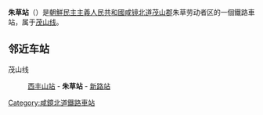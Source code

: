 {{unreferenced|time=2015-02-03T10:12:48+00:00}}
{{朝鮮半島車站資訊
|公司色 = blue
|文字色 = 
|站名 = 朱草站
|圖片 = 
|pxl = 
|圖片說明 =
|前一站 = [[西丰山站|西丰山]]
|前一站距離 = 6.3
|後一站距離 = 1.8
|後一站 = [[新路站|新路]]
|所屬路線 = [[茂山线|茂山线]]
|距離 = 45.7
|起點站 = [[古茂山站|古茂山]]
|諺文 = 주초역
|朝鮮漢字 = 朱草驛
|文觀部式 = 
|馬-賴式 = Chuch'o-yŏk
|副站名 = 
|車站編號 = 
|停站路線數 = 
|所屬公司 = [[朝鮮民主主義人民共和國鐵道省|朝鮮民主主義人民共和國鐵道省]]
|所在地 =[[咸镜北道|咸镜北道]][[茂山郡|茂山郡]]朱草劳动者区
|車站構造 = 地面车站
|月台配置 = 
|啟用年月日 =
|廢站年月日 = 
|上下車人次 = 
|統計年度 = 
|轉車 = 
|備註 = 
|全寬備註 = 
}}

'''朱草站'''（{{lang-ko|주초역}}）是[[朝鮮民主主義人民共和國|朝鮮民主主義人民共和國]][[咸镜北道|咸镜北道]][[茂山郡|茂山郡]]朱草劳动者区的一個鐵路車站，属于[[茂山线|茂山线]]。

==邻近车站==
茂山线
:[[西丰山站|西丰山站]] - '''朱草站''' - [[新路站|新路站]]

{{朝鲜铁路小作品}}

{{茂山线}}

[[Category:咸鏡北道鐵路車站|Category:咸鏡北道鐵路車站]]